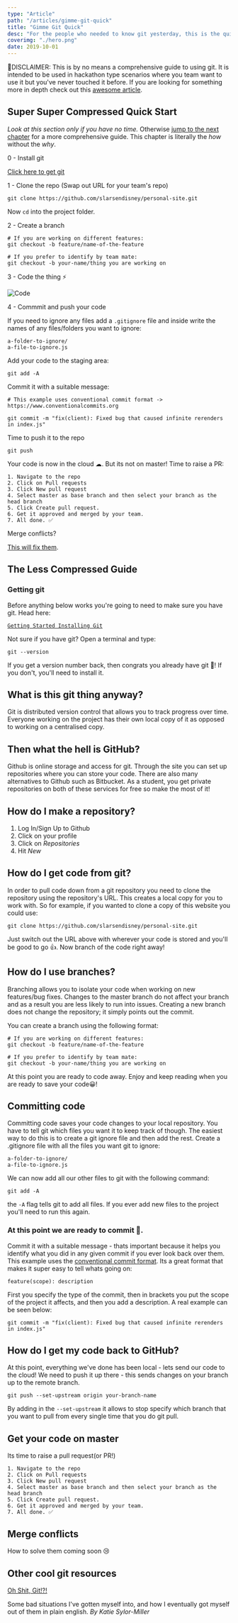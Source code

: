 ```yaml
---
type: "Article"
path: "/articles/gimme-git-quick"
title: "Gimme Git Quick"
desc: "For the people who needed to know git yesterday, this is the quickest git guide ever. It is intended to be used in hackathon type scenarios where you team want to use it but you've never touched it before. "
coverimg: "./hero.png"
date: 2019-10-01
---
```


🚨DISCLAIMER: This is by no means a comprehensive guide to using git. It is intended to be used in hackathon type scenarios where you team want to use it but you've never touched it before. If you are looking for something more in depth check out this [awesome article](https://medium.com/@george.seif94/a-full-tutorial-on-how-to-use-github-88466bac7d42).

## Super Super Compressed Quick Start

*Look at this section only if you have no time.* Otherwise [jump to the next chapter](#0) for a more comprehensive guide. This chapter is literally the _how_ without the _why_.

0 - Install git

[Click here to get git](https://git-scm.com/book/en/v2/Getting-Started-Installing-Git )

1 - Clone the repo (Swap out URL for your team's repo)

```
git clone https://github.com/slarsendisney/personal-site.git

```
Now ``` cd ``` into the project folder.

2 - Create a branch

```
# If you are working on different features:
git checkout -b feature/name-of-the-feature

# If you prefer to identify by team mate:
git checkout -b your-name/thing you are working on
```

3 - Code the thing ⚡️

![Code](https://ik.imagekit.io/sld/code_8h0lMiPBd.gif)

4 - Commmit and push your code

If you need to ignore any files add a `.gitignore` file and inside write the names of any files/folders you want to ignore:
```
a-folder-to-ignore/
a-file-to-ignore.js
```
Add your code to the staging area:
```
git add -A
```
Commit it with a suitable message:
```
# This example uses conventional commit format -> https://www.conventionalcommits.org

git commit -m "fix(client): Fixed bug that caused infinite rerenders in index.js"
```
Time to push it to the repo
```
git push
```

Your code is now in the cloud ☁. But its not on master! Time to raise a PR:
```
1. Navigate to the repo
2. Click on Pull requests
3. Click New pull request
4. Select master as base branch and then select your branch as the head branch
5. Click Create pull request.
6. Get it approved and merged by your team.
7. All done. ✅
```

Merge conflicts?

[This will fix them](https://github.com/AgileVentures/MetPlus_PETS/wiki/Resolving-Pull-Request-merge-conflicts).

## The Less Compressed Guide 
### Getting git
Before anything below works you're going to need to make sure you have git. Head here:

[``` Getting Started Installing Git ```](https://git-scm.com/book/en/v2/Getting-Started-Installing-Git )

Not sure if you have git? Open a terminal and type:

``` 
git --version 
```

If you get a version number back, then congrats you already have git 🎉! If you don't, you'll need to install it. 

## What is this git thing anyway?

Git is distributed version control that allows you to track progress over time. Everyone working on the project has their own local copy of it as opposed to working on a centralised copy.

## Then what the hell is GitHub?

Github is online storage and access for git. Through the site you can set up repositories where you can store your code. There are also many alternatives to Github such as Bitbucket. As a student, you get private repositories on both of these services for free so make the most of it!

## How do I make a repository?

1. Log In/Sign Up to Github
2. Click on your profile
3. Click on _Repositories_
4. Hit _New_ 

## How do I get code from git?

In order to pull code down from a git repository you need to clone the repository using the repository's URL. This creates a local copy for you to work with.  So for example, if you wanted to clone a copy of this website you could use:

```
git clone https://github.com/slarsendisney/personal-site.git 
```

Just switch out the URL above with wherever your code is stored and you'll be good to go 👍. Now branch of the code right away!

## How do I use branches?

Branching allows you to isolate your code when working on new features/bug fixes. Changes to the master branch do not affect your branch and as a result you are less likely to run into issues. Creating a new branch does not change the repository; it simply points out the commit.

You can create a branch using the following format:
```
# If you are working on different features:
git checkout -b feature/name-of-the-feature

# If you prefer to identify by team mate:
git checkout -b your-name/thing you are working on
```

At this point you are ready to code away. Enjoy and keep reading when you are ready to save your code😀!

## Committing code

Committing code saves your code changes to your local repository. You have to tell git which files you want it to keep track of though. The easiest way to do this is to create a git ignore file and then add the rest.
Create a .gitignore file with all the files you want git to ignore:
```
a-folder-to-ignore/
a-file-to-ignore.js
```

We can now add all our other files to git with the following command:
```
git add -A
```
the `-A` flag tells git to add all files. If you ever add new files to the project you'll need to run this again.

### At this point we are ready to commit 🎉.

Commit it with a suitable message - thats important because it helps you identify what you did in any given commit if you ever look back over them. This example uses the [conventional commit format](https://www.conventionalcommits.org). Its a great format that makes it super easy to tell whats going on:
```
feature(scope): description
```
First you specify the type of the commit, then in brackets you put the scope of the project it affects, and then you add a description. A real example can be seen below:
```
git commit -m "fix(client): Fixed bug that caused infinite rerenders in index.js"
```

## How do I get my code back to GitHub?
At this point, everything we've done has been local - lets send our code to the cloud! We need to push it up there - this sends changes on your branch up to the remote branch.

```
git push --set-upstream origin your-branch-name
```

By adding in the `--set-upstream` it allows to stop specify which branch that you want to pull from every single time that you do git pull.
## Get your code on master
Its time to raise a pull request(or PR!)

```
1. Navigate to the repo
2. Click on Pull requests
3. Click New pull request
4. Select master as base branch and then select your branch as the head branch
5. Click Create pull request.
6. Get it approved and merged by your team.
7. All done. ✅
```
## Merge conflicts
How to solve them coming soon 😢

## Other cool git resources

[Oh Shit, Git!?!](https://ohshitgit.com/)

Some bad situations I've gotten myself into, and how I eventually got myself out of them in plain english. 
_By Katie Sylor-Miller_